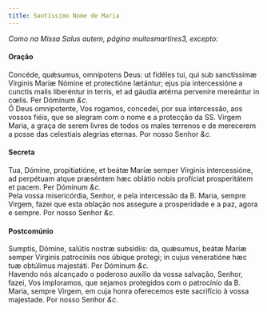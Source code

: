 ```yaml
---
title: Santíssimo Nome de Maria
---
```



<em>Como na Missa Salus autem, página muitosmartires3, excepto:</em>

<h4 class="text-center">Oração</h4>
<div class="container-fluid">
<div class="row">
<div class="col-6 dropcaps text-justify">
Concéde, quǽsumus, omnípotens Deus: ut fidéles tui, qui sub sanctíssimæ Vírginis Maríæ Nómine et protectióne lætántur; ejus pia intercessióne a cunctis malis liberéntur in terris, et ad gáudia ætérna perveníre mereántur in cœlis. Per Dóminum <em>&c.</em>
</div>
<div class="col-6 dropcaps text-justify">
Ó Deus omnipotente, Vos rogamos, concedei, por sua intercessão, aos vossos fiéis, que se alegram com o nome e a protecção da SS. Virgem Maria, a graça de serem livres de todos os males terrenos e de merecerem a posse das celestiais alegrias eternas. Por nosso Senhor <em>&c.</em>
</div>
</div>
</div>

<h4 class="text-center">Secreta</h4>
<div class="container-fluid">
<div class="row">
<div class="col-6 dropcaps text-justify">
Tua, Dómine, propitiatióne, et beátæ Maríæ semper Vírginis intercessióne, ad perpétuam atque præséntem hæc oblátio nobis profíciat prosperitátem et pacem. Per Dóminum <em>&c.</em>
</div>
<div class="col-6 dropcaps text-justify">
Pela vossa misericórdia, Senhor, e pela intercessão da B. Maria, sempre Virgem, fazei que esta oblação nos assegure a prosperidade e a paz, agora e sempre. Por nosso Senhor <em>&c.</em>
</div>
</div>
</div>

<h4 class="text-center">Postcomúnio</h4>
<div class="container-fluid">
<div class="row">
<div class="col-6 dropcaps text-justify">
Sumptis, Dómine, salútis nostræ subsídiis: da, quǽsumus, beátæ Maríæ semper Vírginis patrocíniis nos úbique protegi; in cujus veneratióne hæc tuæ obtúlimus majestáti. Per Dóminum <em>&c.</em>
</div>
<div class="col-6 dropcaps text-justify">
Havendo nós alcançado o poderoso auxílio da vossa salvação, Senhor, fazei, Vos imploramos, que sejamos protegidos com o patrocínio da B. Maria, sempre Virgem, em cuja honra oferecemos este sacrifício à vossa majestade. Por nosso Senhor <em>&c.</em>
</div>
</div>
</div>
